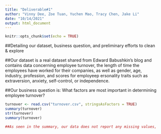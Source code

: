 ```yaml
---
title: "Deliverable#1"
author: "Vinny Dee, Zoe Tuan, Yuchen Mao, Tracy Chen, Jake Li"
date: "10/14/2021"
output: html_document
---
```


```r
knitr::opts_chunk$set(echo = TRUE)
```

##Detailing our dataset, business question, and preliminary efforts to clean & explore

##Our dataset is a real dataset shared from Edward Babushkin's blog and contains data concerning employee turnover, the length of time the employees have worked for their companies, as well as gender, age, industry, profession, and scores for employeep ersonality traits such as extraversion, anxiety, self-control, or independence. 

##Our business question is: What factors are most important in determining employee turnover?



```r
turnover <- read.csv("turnover.csv", stringsAsFactors = TRUE)
summary(turnover)
str(turnover)
summary(turnover)

##As seen in the summary, our data does not report any missing values, and hence we are done performing an initial clean of our dataset before use.
```